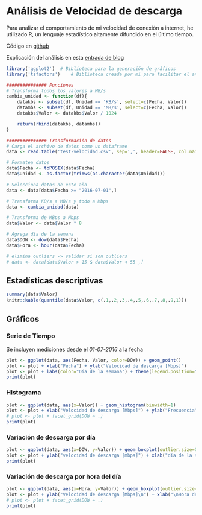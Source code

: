 # Análisis de Velocidad de descarga

Para analizar el comportamiento de mi velocidad de conexión a internet, he utilizado R, un lenguaje estadístico altamente difundido en el último tiempo.

Código en [github](https://github.com/thermosilla/velocidad_conexion)

Explicación del análisis en esta [entrada de blog](http://blog.thermosilla.info/speedtest.html)

```r
library('ggplot2')	# Biblioteca para la generación de gráficos
library('tsfactors') 	# Biblioteca creada por mi para facilitar el análisis de series de tiempo

############### Funciones
# Transforma todos los valores a MB/s
cambia_unidad <- function(df){
	datakbs <- subset(df, Unidad == 'KB/s', select=c(Fecha, Valor))
	datambs <- subset(df, Unidad == 'MB/s', select=c(Fecha, Valor))
	datakbs$Valor <- datakbs$Valor / 1024

	return(rbind(datakbs, datambs))
}

############### Transformación de datos
# Carga el archivo de datos como un dataframe
data <- read.table('test-velocidad.csv', sep=',', header=FALSE, col.names=c('Fecha', 'Valor', 'Unidad'))

# Formatea datos
data$Fecha <- toPOSIX(data$Fecha)
data$Unidad <- as.factor(trimws(as.character(data$Unidad)))

# Selecciona datos de este año
data <- data[data$Fecha >= "2016-07-01",]

# Transforma KB/s a MB/s y todo a Mbps
data <- cambia_unidad(data)

# Transforma de MBps a Mbps
data$Valor <- data$Valor * 8

# Agrega día de la semana
data$DOW <- dow(data$Fecha)
data$Hora <- hour(data$Fecha)

# elimina outliers -> validar si son outliers
# data <- data[data$Valor > 15 & data$Valor < 55 ,]
```

## Estadísticas descriptivas

```r
summary(data$Valor)
knitr::kable(quantile(data$Valor, c(.1,.2,.3,.4,.5,.6,.7,.8,.9,1)))
```

## Gráficos

### Serie de Tiempo

Se incluyen mediciones desde el _01-07-2016_ a la fecha 
```r
plot <- ggplot(data, aes(Fecha, Valor, color=DOW)) + geom_point()
plot <- plot + xlab("Fecha") + ylab("Velocidad de descarga [Mbps]")
plot <- plot + labs(color="Día de la semana") + theme(legend.position="bottom")
print(plot)
```

### Histograma
```r
plot <- ggplot(data, aes(x=Valor)) + geom_histogram(binwidth=1)
plot <- plot + xlab("Velocidad de descarga [Mbps]") + ylab("Frecuencia")
# plot <- plot + facet_grid(DOW ~ .)
print(plot)
```

### Variación de descarga por día
```r
plot <- ggplot(data, aes(x=DOW, y=Valor)) + geom_boxplot(outlier.size=0) 
plot <- plot + ylab("velocidad de descarga [mbps]") + xlab("día de la semana")
print(plot)
```

### Variación de descarga por hora del día
```r
plot <- ggplot(data, aes(x=Hora, y=Valor)) + geom_boxplot(outlier.size=0)
plot <- plot + ylab("Velocidad de descarga [Mbps]\n") + xlab("\nHora del Día")
# plot <- plot + facet_grid(DOW ~ .)
print(plot)
```
